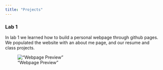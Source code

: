 ```yaml
---
title: "Projects"
---
```


### Lab 1 

In lab 1 we learned how to build a personal webpage through github pages. We populated the website with an about me page, and our resume and class projects.

!["Webpage Preview"](images/lab1image.jpg)


